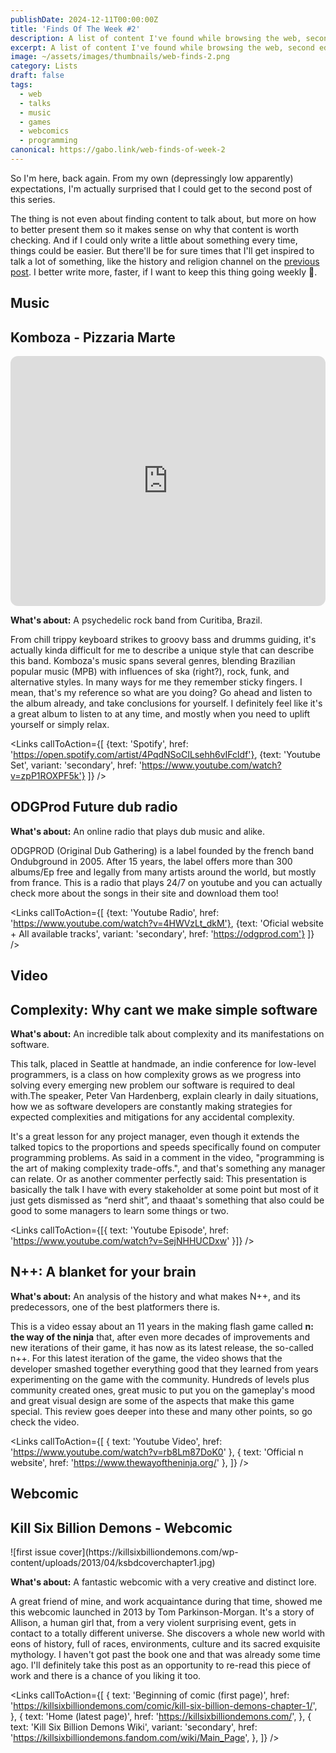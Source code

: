```yaml
---
publishDate: 2024-12-11T00:00:00Z
title: 'Finds Of The Week #2'
description: A list of content I've found while browsing the web, second edition
excerpt: A list of content I've found while browsing the web, second edition
image: ~/assets/images/thumbnails/web-finds-2.png
category: Lists
draft: false
tags:
  - web
  - talks
  - music
  - games
  - webcomics
  - programming
canonical: https://gabo.link/web-finds-of-week-2
---
```



<section class="px-6">

So I'm here, back again. From my own (depressingly low apparently) expectations, I'm actually surprised that I could get to the second post of this series.

The thing is not even about finding content to talk about, but more on how to better present them so it makes sense on why that content is worth checking. And if I could only write a little about something every time, things could be easier. But there'll be for sure times that I'll get inspired to talk a lot of something, like the history and religion channel on the [previous post](https://gabo.link/web-finds-of-week-1). I better write more, faster, if I want to keep this thing going weekly 😬.

# Music

</section>

<ListItem>

## Komboza - Pizzaria Marte

<iframe
  style="border-radius:12px"
  src="https://open.spotify.com/embed/artist/4PqdNSoCILsehh6vIFcldf?utm_source=generator&theme=0"
  width="100%"
  height="400"
  frameBorder="0"
  allowfullscreen=""
  allow="autoplay; clipboard-write; encrypted-media; fullscreen; picture-in-picture"
  loading="lazy"
></iframe>

**What's about:** A psychedelic rock band from Curitiba, Brazil.

From chill trippy keyboard strikes to groovy bass and drumms guiding, it's actually kinda difficult for me to describe a unique style that can describe this band. Komboza's music spans several genres, blending Brazilian popular music (MPB) with influences of ska (right?), rock, funk, and alternative styles. In many ways for me they remember sticky fingers. I mean, that's my reference so what are you doing? Go ahead and listen to the album already, and take conclusions for yourself. I definitely feel like it's a great album to listen to at any time, and mostly when you need to uplift yourself or simply relax.

<Links 
  callToAction={[
    {text: 'Spotify', href: 'https://open.spotify.com/artist/4PqdNSoCILsehh6vIFcldf'},
    {text: 'Youtube Set', variant: 'secondary', href: 'https://www.youtube.com/watch?v=zpP1ROXPF5k'} 
  ]}
/>
</ListItem>

<ListItem>

## ODGProd Future dub radio

<VideoFrame id="4HWVzLt_dkM" />

**What's about:** An online radio that plays dub music and alike.

ODGPROD (Original Dub Gathering) is a label founded by the french band Ondubground in 2005. After 15 years, the label offers more than 300 albums/Ep free and legally from many artists around the world, but mostly from france. This is a radio that plays 24/7 on youtube and you can actually check more about the songs in their site and download them too!

<Links 
  callToAction={[
    {text: 'Youtube Radio', href: 'https://www.youtube.com/watch?v=4HWVzLt_dkM'}, 
    {text: 'Oficial website + All available tracks', variant: 'secondary', href: 'https://odgprod.com'}
  ]}
/>
</ListItem>

<section class="px-6">

# Video

</section>

<ListItem>

## Complexity: Why cant we make simple software

<VideoFrame id="czzAVuVz7u4" />

**What's about:** An incredible talk about complexity and its manifestations on software.

This talk, placed in Seattle at handmade, an indie conference for low-level programmers, is a class on how complexity grows as we progress into solving every emerging new problem our software is required to deal with.The speaker, Peter Van Hardenberg, explain clearly in daily situations, how we as software developers are constantly making strategies for expected complexities and mitigations for any accidental complexity.

It's a great lesson for any project manager, even though it extends the talked topics to the proportions and speeds specifically found on computer programming problems. As said in a comment in the video, "programming is the art of making complexity trade-offs.", and that's something any manager can relate. Or as another commenter perfectly said: This presentation is basically the talk I have with every stakeholder at some point but most of it just gets dismissed as “nerd shit”, and thaaat's something that also could be good to some managers to learn some things or two.

<Links callToAction={[{ text: 'Youtube Episode', href: 'https://www.youtube.com/watch?v=SejNHHUCDxw' }]} />

</ListItem>

<ListItem>

## N++: A blanket for your brain

<VideoFrame id="rb8Lm87DoK0" />

**What's about:** An analysis of the history and what makes N++, and its predecessors, one of the best platformers there is.

This is a video essay about an 11 years in the making flash game called **n: the way of the ninja** that, after even more decades of improvements and new iterations of their game, it has now as its latest release, the so-called n++. For this latest iteration of the game, the video shows that the developer smashed together everything good that they learned from years experimenting on the game with the community. Hundreds of levels plus community created ones, great music to put you on the gameplay's mood and great visual design are some of the aspects that make this game special. This review goes deeper into these and many other points, so go check the video.

<Links
  callToAction={[
    { text: 'Youtube Video', href: 'https://www.youtube.com/watch?v=rb8Lm87DoK0' },
    { text: 'Official n website', href: 'https://www.thewayoftheninja.org/' },
  ]}
/>

</ListItem>

<section class="px-6">

# Webcomic

</section>

<ListItem>

## Kill Six Billion Demons - Webcomic

<div class="mx-auto">
  ![first issue cover](https://killsixbilliondemons.com/wp-content/uploads/2013/04/ksbdcoverchapter1.jpg)
</div>

**What's about:** A fantastic webcomic with a very creative and distinct lore.

A great friend of mine, and work acquaintance during that time, showed me this webcomic launched in 2013 by Tom Parkinson-Morgan. It's a story of Allison, a human girl that, from a very violent surprising event, gets in contact to a totally different universe. She discovers a whole new world with eons of history, full of races, environments, culture and its sacred exquisite mythology. I haven't got past the book one and that was already some time ago. I'll definitely take this post as an opportunity to re-read this piece of work and there is a chance of you liking it too.

<Links
  callToAction={[
    {
      text: 'Beginning of comic (first page)',
      href: 'https://killsixbilliondemons.com/comic/kill-six-billion-demons-chapter-1/',
    },
    {
      text: 'Home (latest page)',
      href: 'https://killsixbilliondemons.com/',
    },
    {
      text: 'Kill Six Billion Demons Wiki',
      variant: 'secondary',
      href: 'https://killsixbilliondemons.fandom.com/wiki/Main_Page',
    },
  ]}
/>

</ListItem>
